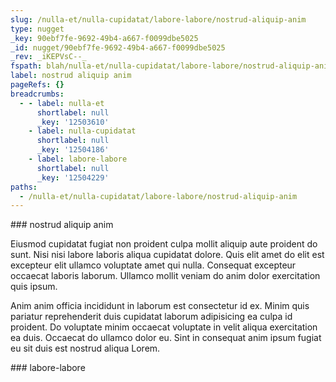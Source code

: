 ```yaml
---
slug: /nulla-et/nulla-cupidatat/labore-labore/nostrud-aliquip-anim
type: nugget
_key: 90ebf7fe-9692-49b4-a667-f0099dbe5025
_id: nugget/90ebf7fe-9692-49b4-a667-f0099dbe5025
_rev: _iKEPVsC--_
fspath: blah/nulla-et/nulla-cupidatat/labore-labore/nostrud-aliquip-anim.md
label: nostrud aliquip anim
pageRefs: {}
breadcrumbs:
  - - label: nulla-et
      shortlabel: null
      _key: '12503610'
    - label: nulla-cupidatat
      shortlabel: null
      _key: '12504186'
    - label: labore-labore
      shortlabel: null
      _key: '12504229'
paths:
  - /nulla-et/nulla-cupidatat/labore-labore/nostrud-aliquip-anim
---
```


<NuggetArea>
<Nugget slug="/nulla-et/nulla-cupidatat/labore-labore/nostrud-aliquip-anim" type="nugget" _key="90ebf7fe-9692-49b4-a667-f0099dbe5025" _id="nugget/90ebf7fe-9692-49b4-a667-f0099dbe5025" _rev="_iKEPVsC--_" fspath="blah/nulla-et/nulla-cupidatat/labore-labore/nostrud-aliquip-anim.md" label="nostrud aliquip anim" paths="/nulla-et/nulla-cupidatat/labore-labore/nostrud-aliquip-anim">
<NuggetBody>
### nostrud aliquip anim

Eiusmod cupidatat fugiat non proident culpa mollit aliquip aute proident do sunt. Nisi nisi labore laboris aliqua cupidatat dolore. Quis elit amet do elit est excepteur elit ullamco voluptate amet qui nulla. Consequat excepteur occaecat laboris laborum. Ullamco mollit veniam do anim dolor exercitation quis ipsum.

Anim anim officia incididunt in laborum est consectetur id ex. Minim quis pariatur reprehenderit duis cupidatat laborum adipisicing ea culpa id proident. Do voluptate minim occaecat voluptate in velit aliqua exercitation ea duis. Occaecat do ullamco dolor eu. Sint in consequat anim ipsum fugiat eu sit duis est nostrud aliqua Lorem.

</NuggetBody>
<Breadcrumbs>
<Crumbs>
<Crumb _key="12503610" label="nulla-et" /><Crumb _key="12504186" label="nulla-cupidatat" /><Crumb _key="12504229" label="labore-labore" />
</Crumbs>
</Breadcrumbs>
</Nugget>

<NuggetsInbound>
</NuggetsInbound>
<NuggetsOutbound>
</NuggetsOutbound>
</NuggetArea>
<PassagesInbound>
<Passage direction="inbound" type="passage" _key="12504229" _id="passage/12504229" _rev="_iKEPVs---_" label="labore-labore" passage="labore-labore" fspath="blah/nulla-et/nulla-cupidatat/labore-labore" paths="/nulla-et/nulla-cupidatat/labore-labore" slug="/nulla-et/nulla-cupidatat/labore-labore">
<NuggetBody>
### labore-labore

</NuggetBody>
<Breadcrumbs>
<Crumbs>
<Crumb _key="12503610" label="nulla-et" /><Crumb _key="12504186" label="nulla-cupidatat" />
</Crumbs>
</Breadcrumbs>
</Passage>

</PassagesInbound>
<PassagesOutbound>
</PassagesOutbound>